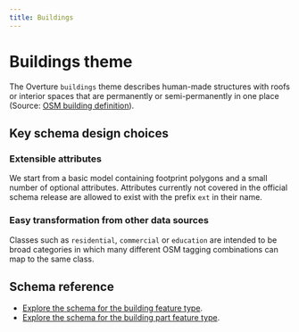 ```yaml
---
title: Buildings
---
```


# Buildings theme

The Overture `buildings` theme describes human-made structures with roofs or interior spaces that are permanently or semi-permanently in one place (Source: [OSM building definition](https://wiki.openstreetmap.org/wiki/Key:building)).

<!--
add use cases here
-->

## Key schema design choices

### Extensible attributes
We start from a basic model containing footprint polygons and a small number of optional attributes. Attributes currently not covered in the official schema release are allowed to exist with the prefix `ext` in their name. 

### Easy transformation from other data sources
Classes such as `residential`, `commercial` or `education` are intended to be broad categories in which many different OSM tagging combinations can map to the same class.

## Schema reference
- [Explore the schema for the building feature type](/reference/buildings/building).
- [Explore the schema for the building part feature type](/reference/buildings/part).
